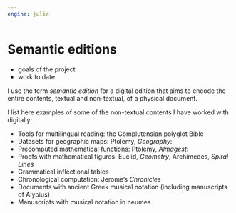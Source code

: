 ```yaml
---
engine: julia
---
```


# Semantic editions



::: {.callout-warning title="TBA"}

- goals of the project
- work to date
:::



I use the term *semantic edition* for a digital edition that aims to encode the entire contents, textual and non-textual, of a physical document.



I list here examples of some of the non-textual contents I have worked with digitally:

-   Tools for multilingual reading: the Complutensian polyglot Bible
-   Datasets for geographic maps: Ptolemy, *Geography*:
-   Precomputed mathematical functions: Ptolemy, *Almagest*:
-   Proofs with mathematical figures: Euclid, *Geometry*; Archimedes, *Spiral Lines*
-   Grammatical inflectional tables
-   Chronological computation: Jerome's *Chronicles*
-   Documents with ancient Greek musical notation (including manuscripts of Alypius)
-   Manuscripts with musical notation in neumes

